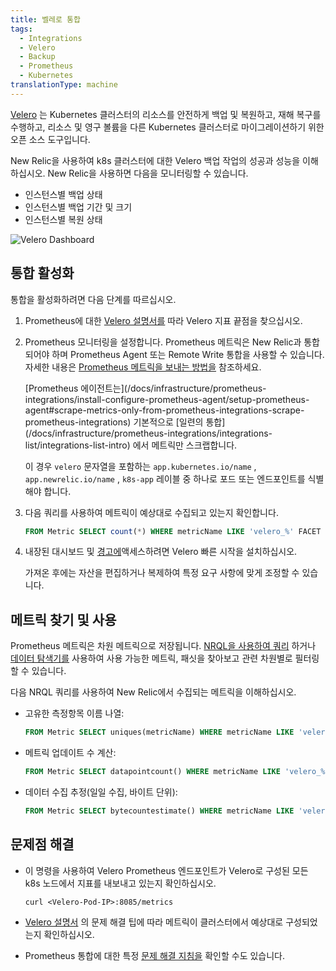```yaml
---
title: 벨레로 통합
tags:
  - Integrations
  - Velero
  - Backup
  - Prometheus
  - Kubernetes
translationType: machine
---
```



[Velero](https://velero.io/) 는 Kubernetes 클러스터의 리소스를 안전하게 백업 및 복원하고, 재해 복구를 수행하고, 리소스 및 영구 볼륨을 다른 Kubernetes 클러스터로 마이그레이션하기 위한 오픈 소스 도구입니다.

New Relic을 사용하여 k8s 클러스터에 대한 Velero 백업 작업의 성공과 성능을 이해하십시오. New Relic을 사용하면 다음을 모니터링할 수 있습니다.

* 인스턴스별 백업 상태
* 인스턴스별 백업 기간 및 크기
* 인스턴스별 복원 상태

<img
  title="Velero Dashboard"
  alt="Velero Dashboard"
  src={kubernetesVeleroDashboard}
/>

## 통합 활성화

통합을 활성화하려면 다음 단계를 따르십시오.

1. Prometheus에 대한 [Velero 설명서를](https://velero.io/docs/main/run-locally/#3-start-the-velero-server-locally) 따라 Velero 지표 끝점을 찾으십시오.

2. Prometheus 모니터링을 설정합니다. Prometheus 메트릭은 New Relic과 통합되어야 하며 Prometheus Agent 또는 Remote Write 통합을 사용할 수 있습니다. 자세한 내용은 [Prometheus 메트릭을 보내는 방법을](/docs/infrastructure/prometheus-integrations/get-started/send-prometheus-metric-data-new-relic/) 참조하세요.

   <Callout variant="important">
     [Prometheus 에이전트는](/docs/infrastructure/prometheus-integrations/install-configure-prometheus-agent/setup-prometheus-agent#scrape-metrics-only-from-prometheus-integrations-scrape-prometheus-integrations) 기본적으로 [일련의 통합](/docs/infrastructure/prometheus-integrations/integrations-list/integrations-list-intro) 에서 메트릭만 스크랩합니다.

     이 경우 `velero` 문자열을 포함하는 `app.kubernetes.io/name` , `app.newrelic.io/name` , `k8s-app` 레이블 중 하나로 포드 또는 엔드포인트를 식별해야 합니다.
   </Callout>

3. 다음 쿼리를 사용하여 메트릭이 예상대로 수집되고 있는지 확인합니다.

   ```sql
   FROM Metric SELECT count(*) WHERE metricName LIKE 'velero_%' FACET metricName LIMIT MAX
   ```

4. [](https://newrelic.com/instant-observability/velero-prometheus)내장된 대시보드 및 [경고에](/docs/alerts-applied-intelligence/new-relic-alerts/learn-alerts/introduction-alerts/)액세스하려면 Velero 빠른 시작을 설치하십시오.

   가져온 후에는 자산을 편집하거나 복제하여 특정 요구 사항에 맞게 조정할 수 있습니다.

## 메트릭 찾기 및 사용

Prometheus 메트릭은 차원 메트릭으로 저장됩니다. [NRQL을 사용하여 쿼리](/docs/telemetry-data-platform/get-data/apis/query-metric-data-type/) 하거나 [데이터 탐색기를](/docs/query-your-data/explore-query-data/browse-data/introduction-data-explorer/) 사용하여 사용 가능한 메트릭, 패싯을 찾아보고 관련 차원별로 필터링할 수 있습니다.

다음 NRQL 쿼리를 사용하여 New Relic에서 수집되는 메트릭을 이해하십시오.

* 고유한 측정항목 이름 나열:

  ```sql
  FROM Metric SELECT uniques(metricName) WHERE metricName LIKE 'velero_%' LIMIT MAX
  ```

* 메트릭 업데이트 수 계산:

  ```sql
  FROM Metric SELECT datapointcount() WHERE metricName LIKE 'velero_%' LIMIT MAX
  ```

* 데이터 수집 추정(일일 수집, 바이트 단위):

  ```sql
  FROM Metric SELECT bytecountestimate() WHERE metricName LIKE 'velero_%' SINCE 1 day ago
  ```

## 문제점 해결

* 이 명령을 사용하여 Velero Prometheus 엔드포인트가 Velero로 구성된 모든 k8s 노드에서 지표를 내보내고 있는지 확인하십시오.

  ```
  curl <Velero-Pod-IP>:8085/metrics
  ```

* [Velero 설명서](https://velero.io/docs/main/troubleshooting/#velero-is-not-publishing-prometheus-metrics) 의 문제 해결 팁에 따라 메트릭이 클러스터에서 예상대로 구성되었는지 확인하십시오.

* Prometheus 통합에 대한 특정 [문제 해결 지침을](/docs/infrastructure/prometheus-integrations/install-configure-prometheus-agent/troubleshooting-guide/) 확인할 수도 있습니다.
